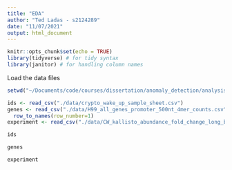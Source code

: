 ```yaml
---
title: "EDA"
author: "Ted Ladas - s2124289"
date: "11/07/2021"
output: html_document
---
```


```r
knitr::opts_chunk$set(echo = TRUE)
library(tidyverse) # for tidy syntax 
library(janitor) # for handling column names

```

Load the data files

```r
setwd("~/Documents/code/courses/dissertation/anomaly_detection/analysis")

ids <- read_csv("./data/crypto_wake_up_sample_sheet.csv")
genes <- read_csv("./data/H99_all_genes_promoter_500nt_4mer_counts.csv", skip=10, col_names=FALSE) %>% 
  row_to_names(row_number=1)
experiment <- read_csv("./data/CW_kallisto_abundance_fold_change_long_by_gene.csv")
```
```r
ids
```

```r
genes
```

```r
experiment
```


